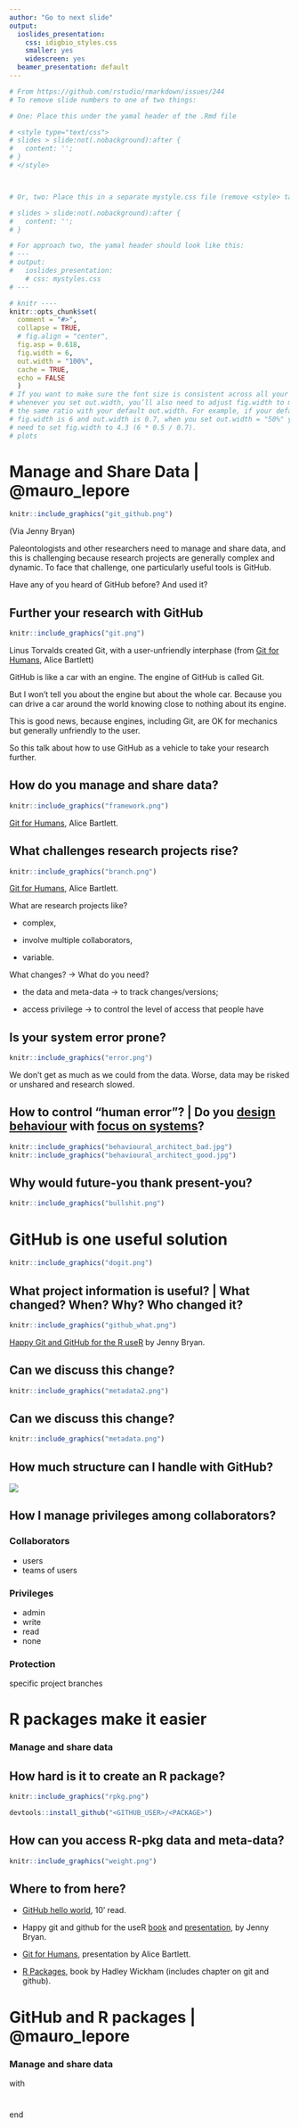 ```yaml
---
author: "Go to next slide"
output:
  ioslides_presentation:
    css: idigbio_styles.css
    smaller: yes
    widescreen: yes
  beamer_presentation: default
---
```


```r
# From https://github.com/rstudio/rmarkdown/issues/244
# To remove slide numbers to one of two things:

# One: Place this under the yamal header of the .Rmd file

# <style type="text/css">
# slides > slide:not(.nobackground):after {
#   content: '';
# }
# </style>



# Or, two: Place this in a separate mystyle.css file (remove <style> tag)

# slides > slide:not(.nobackground):after {
#   content: '';
# }

# For approach two, the yamal header should look like this:
# ---
# output:
#   ioslides_presentation:
    # css: mystyles.css
# ---
```

```r
# knitr ----
knitr::opts_chunk$set(
  comment = "#>",
  collapse = TRUE,
  # fig.align = "center",
  fig.asp = 0.618,
  fig.width = 6,
  out.width = "100%",
  cache = TRUE,
  echo = FALSE 
  )
# If you want to make sure the font size is consistent across all your figures,
# whenever you set out.width, you’ll also need to adjust fig.width to maintain
# the same ratio with your default out.width. For example, if your default
# fig.width is 6 and out.width is 0.7, when you set out.width = "50%" you’ll
# need to set fig.width to 4.3 (6 * 0.5 / 0.7).
# plots
```

# Manage and Share Data | **\@mauro_lepore**

```r
knitr::include_graphics("git_github.png")
```

(Via Jenny Bryan)

<div class="notes">

Paleontologists and other researchers need to manage and share data, and this is challenging because research projects are generally complex and dynamic. To face that challenge, one particularly useful tools is GitHub.

Have any of you heard of GitHub before? And used it?

</div>

## Further your research with GitHub

```r
knitr::include_graphics("git.png")
```

Linus Torvalds created Git, with a user-unfriendly interphase (from [Git for Humans](https://speakerdeck.com/alicebartlett/git-for-humans), Alice Bartlett)

<div class="notes">

GitHub is like a car with an engine. The engine of GitHub is called Git. 

But I won't tell you about the engine but about the whole car. Because you can drive a car around the world knowing close to nothing about its engine.

This is good news, because engines, including Git, are OK for mechanics but generally unfriendly to the user. 

So this talk about how to use GitHub as a vehicle to take your research further.

</div>

## How do you manage and share data?

```r
knitr::include_graphics("framework.png")
```

[Git for Humans](https://speakerdeck.com/alicebartlett/git-for-humans), Alice Bartlett.

## What challenges research projects rise?

```r
knitr::include_graphics("branch.png")
```

[Git for Humans](https://speakerdeck.com/alicebartlett/git-for-humans), Alice Bartlett.

<div class="notes">

What are research projects like?

- complex, 

- involve multiple collaborators,

- variable.

What changes? -> What do you need?

- the data and meta-data -> to track changes/versions;

- access privilege -> to control the level of access that people have

</div>

## Is your system error prone?

```r
knitr::include_graphics("error.png")
```

<div class="notes">

We don't get as much as we could from the data. Worse, data may be risked or unshared and research slowed. 

</div>

## How to control "human error"? | Do you [design behaviour](http://www.nirandfar.com/) with [focus on systems](http://jamesclear.com/goals-systems)?

```r
knitr::include_graphics("behavioural_architect_bad.jpg")
knitr::include_graphics("behavioural_architect_good.jpg")
```

## Why would future-you thank present-you?

```r
knitr::include_graphics("bullshit.png")
```

# GitHub is one useful solution

```r
knitr::include_graphics("dogit.png")
```

## What project information is useful? | What changed? When? Why? Who changed it?

```r
knitr::include_graphics("github_what.png")
```

[Happy Git and GitHub for the R useR](https://speakerdeck.com/jennybc/happy-git-and-github-for-the-user) by  Jenny Bryan.

## Can we discuss this change?

```r
knitr::include_graphics("metadata2.png")
```

## Can we discuss this change?

```r
knitr::include_graphics("metadata.png")
```

## How much structure can I handle with GitHub?

![](structure.png)

## How I manage privileges among collaborators?

### Collaborators

- users
- teams of users

### Privileges

- admin
- write
- read
- none

### Protection

specific project branches



# R packages make it easier

### Manage and share data

## How hard is it to create an R package?

```r
knitr::include_graphics("rpkg.png")
```

```R
devtools::install_github("<GITHUB_USER>/<PACKAGE>")
```
## How can you access R-pkg data and meta-data?

```r
knitr::include_graphics("weight.png")
```

## Where to from here?

* [GitHub hello world](https://guides.github.com/activities/hello-world/), 10' read.

* Happy git and github for the useR [book](http://happygitwithr.com/) and [presentation](https://speakerdeck.com/jennybc/happy-git-and-github-for-the-user), by Jenny Bryan.

* [Git for Humans](https://speakerdeck.com/alicebartlett/git-for-humans), presentation by Alice Bartlett.

* [R Packages](http://r-pkgs.had.co.nz/git.html), book by Hadley Wickham (includes chapter on git and github).


# GitHub and R packages | @mauro_lepore

### Manage and share data

with

#

end
